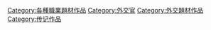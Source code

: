 [[Category:各種職業題材作品|Category:各種職業題材作品]]
[[Category:外交官|Category:外交官]]
[[Category:外交題材作品|Category:外交題材作品]]
[[Category:传记作品|Category:传记作品]]